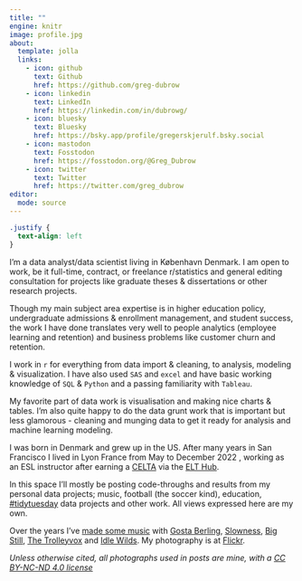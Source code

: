 ```yaml
---
title: ""
engine: knitr
image: profile.jpg
about:
  template: jolla
  links:
    - icon: github
      text: Github
      href: https://github.com/greg-dubrow
    - icon: linkedin
      text: LinkedIn
      href: https://linkedin.com/in/dubrowg/
    - icon: bluesky
      text: Bluesky
      href: https://bsky.app/profile/gregerskjerulf.bsky.social
    - icon: mastodon
      text: Fosstodon
      href: https://fosstodon.org/@Greg_Dubrow
    - icon: twitter
      text: Twitter
      href: https://twitter.com/greg_dubrow
editor: 
  mode: source
---
```


```css
.justify {
  text-align: left
}
```

::: justify
I'm a data analyst/data scientist living in København Denmark. I am open to work, be it full-time, contract, or freelance r/statistics and general editing consultation for projects like graduate theses & dissertations or other research projects.

Though my main subject area expertise is in higher education policy, undergraduate admissions & enrollment management, and student success, the work I have done translates very well to people analytics (employee learning and retention) and business problems like customer churn and retention.

I work in `r` for everything from data import & cleaning, to analysis, modeling & visualization. I have also used `SAS` and `excel` and have basic working knowledge of `SQL` & `Python` and a passing familiarity with `Tableau`.

My favorite part of data work is visualisation and making nice charts & tables. I'm also quite happy to do the data grunt work that is important but less glamorous - cleaning and munging data to get it ready for analysis and machine learning modeling.

I was born in Denmark and grew up in the US. After many years in San Francisco I lived in Lyon France from May to December 2022 , working as an ESL instructor after earning a [CELTA](https://www.cambridgeenglish.org/teaching-english/teaching-qualifications/celta/) via the [ELT Hub](https://www.theelthub.com/).

In this space I'll mostly be posting code-throughs and results from my personal data projects; music, football (the soccer kind), education, [#tidytuesday](https://github.com/rfordatascience/tidytuesday) data projects and other work. All views expressed here are my own.

Over the years I've [made some music](https://www.discogs.com/artist/1980511-Greg-Dubrow) with [Gosta Berling](https://gostaberling.bandcamp.com/), [Slowness](https://slowness.bandcamp.com/), [Big Still](https://bigstill.bandcamp.com/), [The Trolleyvox](https://www.discogs.com/release/11135216-The-Trolleyvox-Leap-Of-Folly) and [Idle Wilds](https://www.youtube.com/watch?v=86rp45bp93g). My photography is at [Flickr](https://www.flickr.com/photos/dannebrog/).

*Unless otherwise cited, all photographs used in posts are mine, with a [CC BY-NC-ND 4.0 license](https://creativecommons.org/licenses/by-nc-nd/4.0/)*
:::
